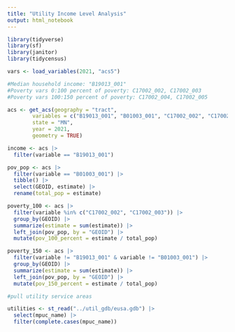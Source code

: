```yaml
---
title: "Utility Income Level Analysis"
output: html_notebook
---
```


```r

library(tidyverse)
library(sf)
library(janitor)
library(tidycensus)

vars <- load_variables(2021, "acs5")

#Median household income: "B19013_001"
#Poverty vars 0:100 percent of poverty: C17002_002, C17002_003
#Poverty vars 100:150 percent of poverty: C17002_004, C17002_005

acs <- get_acs(geography = "tract", 
        variables = c("B19013_001", "B01003_001", "C17002_002", "C17002_003", "C17002_004", "C17002_005"), 
        state = "MN", 
        year = 2021, 
        geometry = TRUE)

income <- acs |> 
  filter(variable == "B19013_001")

pov_pop <- acs |> 
  filter(variable == "B01003_001") |> 
  tibble() |> 
  select(GEOID, estimate) |> 
  rename(total_pop = estimate)

poverty_100 <- acs |> 
  filter(variable %in% c("C17002_002", "C17002_003")) |> 
  group_by(GEOID) |> 
  summarize(estimate = sum(estimate)) |> 
  left_join(pov_pop, by = "GEOID") |> 
  mutate(pov_100_percent = estimate / total_pop)

poverty_150 <- acs |> 
  filter(variable != "B19013_001" & variable != "B01003_001") |> 
  group_by(GEOID) |> 
  summarize(estimate = sum(estimate)) |> 
  left_join(pov_pop, by = "GEOID") |> 
  mutate(pov_150_percent = estimate / total_pop)

#pull utility service areas

utilities <- st_read("../util_gdb/eusa.gdb") |> 
  select(mpuc_name) |> 
  filter(complete.cases(mpuc_name))


```

